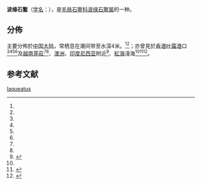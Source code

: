 {{Speciesbox
| image = 
| image_width = 
| taxon= Craspedochiton laqueatus
| authority = (G. B. Sowerby II, 1842)<ref name=WoRMS_213484 />
| synonyms_ref = <ref name=WoRMS_213484 />
| synonyms = 
* ''Chiton laqueatus'' G. B. Sowerby II, 1842（原來名稱）
* ''Angasia tetrica'' Carpenter in Dall, 1882
* ''Craspedochiton tetricus'' (Carpenter in Dall, 1882)
* ''Phacellozona laqueata''
}}

'''波缘石鳖'''（[[学名|学名]]：{{lang|la|''Craspedochiton laqueatus''}}），是[[毛肤石鳖科|毛肤石鳖科]][[波缘石鳖属|波缘石鳖属]]的一种。

==分佈==
主要分佈於[[中国大陆|中国大陆]]，常栖息在潮间带至水深4米。<ref name=shell-3552 /><ref name=shelldoc_420090220024_02 />；亦曾見於[[香港|香港]][[吐露港|吐露港]]口<ref name=WoRMS_213484 /><ref name=shell-3552 /><ref name=shelldoc_420090220024_02 /><ref name=Belle1980 />及[[越南|越南]][[芽莊|芽莊]]<ref name=WoRMS_213484 /><ref name=Sirenko2012 />、[[澳洲|澳洲]]、[[印度尼西亚|印度尼西亚]]附近<ref>{{cite web|url=http://site1.zjou.edu.cn/fish/shell_detail_1.asp?id=%7B77E6593B-6CF3-4018-B774-F32115FF4021%7D|title=波缘石鳖|work=《中国海洋贝类图文库》|accessdate=2016-11-07|language=zh-hans}}{{dead link|date=2018年3月 |bot=InternetArchiveBot |fix-attempted=yes }}</ref>、[[紅海|紅海]]淺海<ref name=WoRMS_213484 /><ref>{{cite book |last=Vine |first=P. |year=1986 |title=Red Sea Invertebrates |publisher=Immel Publishing |location=[[London|London]], [[UK|UK]] |pages=224 pp. |language=en }}</ref><ref>{{cite journal |last=Fishelson |first=L. |year=1971 |title=Ecology and distribution of the benthic fauna in the shallow waters of the Red Sea |url=https://archive.org/details/sim_marine-biology_1971-07_10_2/page/113 |journal=[[Marine_Biology|Marine Biology]] |volume=10 |issue=2 |pages=113-133 |language=en }}</ref>。

== 参考文献 ==
{{reflist|refs=
<ref name=shell-3552>{{cite web|url=http://shell.sinica.edu.tw/chinese/shellbase_detail.php?science_no=3552|title=国际贝库：波缘石鳖|publisher=台湾贝类资料库|accessdate=2009-08-11|archive-date=2016-11-07|archive-url=https://web.archive.org/web/20161107221023/http://shell.sinica.edu.tw/chinese/shellbase_detail.php?science_no=3552|dead-url=no}}</ref>
<ref name=shelldoc_420090220024_02>{{cite journal |year=1980 |last=van Belle |first=R. A. |title=Supplementary notes on Hong Kong Chitons (Mollusca:Polyplacophora) |journal=Proceedings of the First International Marine Biology Workshop |volume=1 |pages=469-483 |language=en }}</ref>
<ref name=Belle1980>{{cite book |year=1980 |last=van Belle |first=R. A. |chapter=On a small collection of chitons from Hong Kong (Mollusca: Polyplacophora) |editor=Morton, B |title=Proceedings of the first International workshop on the malacofaunal of Hong Kong and Southern China |pages=33-35 |publisher=Hong Kong University Press |location=Hong Kong }}</ref>
<ref name=Sirenko2012>{{cite book |last=Sirenko |first=B. I. |year=2012 |chapter=Chapter 2: Chitons (Mollusca, Polyplacophora) of Nhatrang Bay, South Vietnam |pages=pp. 56–122 |editor1=Britayev, T. A. |editor2=Pavlov, D. S |title=Benthic fauna of the Bay of Nhatrang, Southern Vietnam |location=[[莫斯科|Moscow]], [[俄羅斯|Russia]] |publisher=KMK Scientific Press Ltd |volume=2 |total_pages=491 pp. |language=en }}</ref>
<ref name=WoRMS_213484>{{cite WoRMS |id=213484 |title=''Craspedochiton laqueatus'' (G. B. Sowerby II, 1842) |author=WoRMS |db=MolluscaBase |year=2015 |last3=Fondo |first3=Esther |last2=Schwabe |firt2=Enrico |last1=Bouchet|first1=Philippe |accessdate=2016-11-07 }}</ref>
}}
{{Taxonbar|from=Q3800481}}

[[Category:波缘石鳖属|laqueatus]]